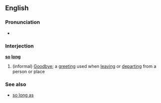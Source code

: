 ==English==
===Pronunciation===
*{{audio|en-us-so-long.ogg|Audio (US)}}

===Interjection===
'''[[so]] [[long]]'''
#(informal) [[Goodbye]]; a [[greeting]] used when [[leaving]] or [[departing]] from a person or place

===See also===
*[[so long as]]